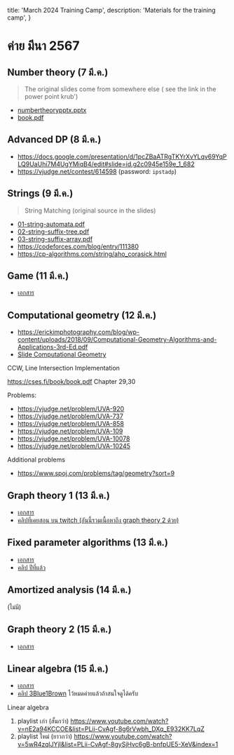 
  title: 'March 2024 Training Camp',
  description: 'Materials for the training camp',
}

<HeroPattern />

# ค่าย มีนา 2567

## Number theory (7 มี.ค.)

> The original slides come from somewhere else ( see the link in the power point krub')

- [numbertheorypptx.pptx](/numbertheorypptx.pptx)
- [book.pdf](/book.pdf)

## Advanced DP (8 มี.ค.)

- https://docs.google.com/presentation/d/1pcZBaATRgTKYrXvYLqv69YqPLQ9UaUhi7M4UgYMiqB4/edit#slide=id.g2c0945e159e_1_682
- https://vjudge.net/contest/614598 (password: `ipstadp`)

## Strings (9 มี.ค.)

> String Matching (original source in the slides)

- [01-string-automata.pdf](01-string-automata.pdf)
- [02-string-suffix-tree.pdf](02-string-suffix-tree.pdf)
- [03-string-suffix-array.pdf](03-string-suffix-array.pdf)
- https://codeforces.com/blog/entry/111380
- https://cp-algorithms.com/string/aho_corasick.html

## Game (11 มี.ค.)

- [เอกสาร](bit.ly/_files_)

## Computational geometry (12 มี.ค.)

- https://erickimphotography.com/blog/wp-content/uploads/2018/09/Computational-Geometry-Algorithms-and-Applications-3rd-Ed.pdf
- [Slide Computational Geometry](/OneDrive_1_3-12-2024.zip)

CCW, Line Intersection Implementation

https://cses.fi/book/book.pdf Chapter 29,30

Problems:

- https://vjudge.net/problem/UVA-920
- https://vjudge.net/problem/UVA-737
- https://vjudge.net/problem/UVA-858
- https://vjudge.net/problem/UVA-109
- https://vjudge.net/problem/UVA-10078
- https://vjudge.net/problem/UVA-10245

Additional problems

- https://www.spoj.com/problems/tag/geometry?sort=9

## Graph theory 1 (13 มี.ค.)

- [เอกสาร](/2024-03-13-graph-theory-1.pdf)
- [คลิปที่เคยสอน บน twitch (อันนี้รวมเนื้อหาถึง graph theory 2 ด้วย)](https://www.twitch.tv/collections/N1qY26g1-xXe7w)

## Fixed parameter algorithms (13 มี.ค.)

- [เอกสาร](/2024-03-13-fixed-parameters.pdf)
- [คลิป ปีที่แล้ว](https://www.youtube.com/watch?v=JWXLmutvSTA&list=PLii-CvAgf-8iYRTa2kVTJSZEb7cSEf7-I)

## Amortized analysis (14 มี.ค.)

(ไม่มี)

## Graph theory 2 (15 มี.ค.)

- [เอกสาร](/2024-03-15-graph-theory-2.pdf)

## Linear algebra (15 มี.ค.)

- [เอกสาร](/2024-03-15-linear-algebra.pdf)
- [คลิป 3Blue1Brown](https://www.youtube.com/watch?v=fNk_zzaMoSs&list=PLZHQObOWTQDPD3MizzM2xVFitgF8hE_ab) ไว้หมดค่ายแล้วถ้าสนใจดูได้ครับ

Linear algebra

1. playlist เก่า (สั้นกว่า) https://www.youtube.com/watch?v=nE2a94KCCOE&list=PLii-CvAgf-8g6rVwbh_DXq_E932KK7LqZ
2. playlist ใหม่ (ยาวกว่า) https://www.youtube.com/watch?v=5wR4zqlJYjI&list=PLii-CvAgf-8gySjHvc6gB-bnfpUE5-XeV&index=1
